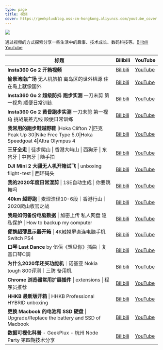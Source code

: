 ```yaml
---
type: page
title: 视频
cover: https://geekpluxblog.oss-cn-hongkong.aliyuncs.com/youtube_cover.jpg
---
```


![](https://geekpluxblog.oss-cn-hongkong.aliyuncs.com/youtube_cover.jpg)

通过视频的方式探索分享一些生活中的趣事、技术成长、数码科技等。[Bilibili](https://space.bilibili.com/14962772) [YouTube](https://www.youtube.com/c/geekplux)

| 标题 | Bilibili | YouTube |
| ---- | --------- | -------- |
| **Insta360 Go 2 开箱视频** | [Bilibili](https://www.bilibili.com/video/BV1rr4y1U7n9?share_source=copy_web) | [YouTube](https://youtu.be/N-6vLyNrSRw) |
| **愉景湾南广场** 无人机航拍 离岛区的世外桃源 住在岛上就像国外 | [Bilibili](https://www.bilibili.com/video/BV1uR4y1W7Qj?share_source=copy_web) | [YouTube](https://youtu.be/zNXNr-HpMZ0) |
| **Insta360 Go 2 超级防抖 跑步实测** 一刀未剪 第一视角 顺便日常训练 | [Bilibili](https://www.bilibili.com/video/BV1cS4y1972e?share_source=copy_web) | [YouTube](https://youtu.be/gzycSGDScfQ) |
| **Insta360 Go 2 黄昏跑步实测** 一刀未剪 第一视角 挑战最差光线 顺便日常训练 | [Bilibili](https://www.bilibili.com/video/BV1CQ4y1v7Kd?share_source=copy_web) | [YouTube](https://youtu.be/JnXLHqB_4vQ) |
| **我常用的跑步鞋越野鞋** \|Hoka Clifton 7\|匹克 Peak Up 30\|Nike Free Type 5.0\|Hoka Speedgoat 4\|Altra Olympus 4 | [Bilibili](https://www.bilibili.com/video/BV19S4y1R7Fy) | [YouTube](https://youtu.be/hxEqsHh9cIg) |
| **三牙全走** \| 徒步爬山 \| 香港大屿山 \| 西狗牙 \| 东狗牙 \| 中狗牙 \| 随手拍 | [Bilibili](https://www.bilibili.com/video/BV1ZL411W7C8) | [YouTube](https://youtu.be/eHiFMQWOINo) |
| **DJI Mini 2 大疆无人机开箱试飞** \| unboxing flight-test \| 西环码头 | [Bilibili](https://www.bilibili.com/video/BV12h411r7aG) | [YouTube](https://youtu.be/ykj3ZToXRMA) |
| **我的2020年度日常混剪** \| 1SE自动生成 \| 你要跳舞吗 | [Bilibili](https://www.bilibili.com/video/BV1jA411H73J) | [YouTube](https://youtu.be/69a38gl9M64) |
| **40km 越野跑** \| 麦理浩径10-6段｜香港行山｜2020爬山收官之战 | [Bilibili](https://www.bilibili.com/video/BV18K411M72s) | [YouTube](https://youtu.be/Wqc-1E8OK7g) |
| **我是如何备份电脑数据** \| 加密上传 私人网盘 隐私保护 \| How to backup my computer | [Bilibili](https://www.bilibili.com/video/BV1iK41157SG) | [YouTube](https://youtu.be/fWKuj0J4M90) |
| **便携超薄显示器开箱** \| 4K触摸屏直连电脑手机 Switch PS4 | [Bilibili](https://www.bilibili.com/video/BV1zg4y1z7pS) | [YouTube](https://youtu.be/iUBYZy_gUXg) |
| **口琴 Last Dance** by 伍佰《想见你》插曲｜复音口琴C调 | [Bilibili](https://www.bilibili.com/video/av91144566) | [YouTube](https://www.youtube.com/watch?v=06Ovruh3Kwc) |
| **为什么2020年还买功能机**｜诺基亚 Nokia tough 800评测｜三防 备用机 | [Bilibili](https://www.bilibili.com/video/av87427830) | [YouTube](https://www.youtube.com/channel/UCQX-wZ3nVE2aOPUBp5GkhfQ) |
| **Chrome 浏览器常用扩展插件** \| extensions \| 程序员推荐 | [Bilibili](https://www.bilibili.com/video/av83194375/) | [YouTube](https://www.youtube.com/watch?v=soMaibayON4) |
| **HHKB 最新版开箱** \| HHKB Professional HYBRID unboxing | [Bilibili](https://www.bilibili.com/video/av81457705) | [YouTube](https://www.youtube.com/watch?v=K2GN_LY3Jjw) |
| **更换 Macbook 的电池和 SSD 硬盘** \| Upgrade/Replace the battery and SSD of Macbook | [Bilibili](https://www.bilibili.com/video/av77050197) | [YouTube](https://www.youtube.com/watch?v=vgGZEeMA4uc) |
| **数据可视化科普** - GeekPlux - 杭州 Node Party 第四期技术分享 | [Bilibili](https://www.bilibili.com/video/av13568635) | [YouTube](https://www.youtube.com/watch?v=51FeoYPxZu0) |